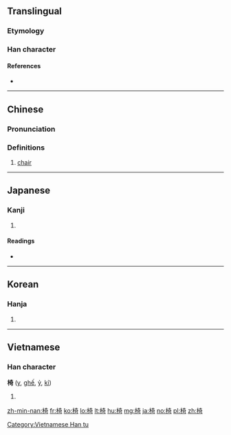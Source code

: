 ==Translingual==

===Etymology===
{{Han compound|木|奇|c1=s|c2=p|ls=psc}}

===Han character===
{{Han char|rn=75|rad=木|as=08|sn=12|four=44921|canj=DKMR|ids=⿰木奇}}

====References====
* {{Han ref|kx=0535.210|dkj=15009|dj=0923.110|hdz=21228.090|uh=6905|ud=26885|bh=B4C8|bd=46280}}

----

==Chinese==
{{zh-forms}}

===Pronunciation===
{{zh-pron
|m=yǐ
|c=ji1,ji2
|h=pfs=
|md=
|mn=í/kho
|w=
|mc=y
|oc=y
|cat=n
}}

===Definitions===
{{zh-hanzi}}

# [[chair]]
#: {{zh-l|椅子|chair}}

----

==Japanese==

===Kanji===
{{ja-kanji|grade=c|rs=木08}}

# {{defn|lang=ja|sort=木08}}

====Readings====
* {{ja-readings|on=[[い]] (i)|kun=[[いす]] (isu)}}

----

==Korean==

===Hanja===
{{ko-hanja|hangeul=의|eumhun=|rv=ui|mr=ŭi|y=uy}}

# {{defn|lang=ko|sort=木08}}

----

==Vietnamese==

===Han character===
'''椅''' ([[y]], [[ghế]], [[ỷ]], [[kỉ]])

# {{defn|lang=vi}}

[[Category:Vietnamese Han tu]]

[[zh-min-nan:椅]]
[[fr:椅]]
[[ko:椅]]
[[lo:椅]]
[[lt:椅]]
[[hu:椅]]
[[mg:椅]]
[[ja:椅]]
[[no:椅]]
[[pl:椅]]
[[zh:椅]]